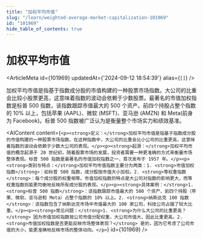 ```yaml
---
title: "加权平均市值"
slug: "/learn/weighted-average-market-capitalization-101969"
id: "101969"
hide_table_of_contents: true
---
```



# 加权平均市值

<ArticleMeta id={101969} updatedAt={'2024-09-12 18:54:39'} alias={`[]`} />
<div className='border-solid border-b border-t-0 my-4 border-[var(--ifm-color-gray-300)]' />

加权平均市值是指基于指数成分股的市值构建的一种股票市场指数。大公司的比重会比较小股票更高，这意味着指数的波动会依赖于少数股票。最著名的市值加权指数是标普 500 指数，该指数跟踪市值最大的 500 个资产。前四个持股占整个指数的 10% 以上，包括苹果 (AAPL)、微软 (MSFT)、亚马逊 (AMZN) 和 Meta(前身为 Facebook)。标普 500 指数被广泛认为是衡量整个市场实力和绩效基准。

<AIContent content={`<p><strong>定义：</strong>加权平均市值是指基于指数成分股的市值构建的一种股票市场指数。在这种指数中，大公司的比重会比小公司的比重更高，这意味着指数的波动会依赖于少数大公司的表现。</p><p><strong>起源：</strong>加权平均市值的概念起源于 20 世纪初，随着股票市场的发展，投资者需要一种更准确的方式来衡量市场整体表现。标普 500 指数是最著名的市值加权指数之一，首次发布于 1957 年。</p><p><strong>类别与特点：</strong>加权平均市值指数主要分为两类：1. <strong>市值加权指数</strong>：如标普 500 指数，成分股按市值大小加权。2. <strong>等权重指数</strong>：每个成分股的权重相等。市值加权指数的特点是大公司对指数的影响更大，而等权重指数则能更均衡地反映所有成分股的表现。</p><p><strong>具体案例：</strong>1. <strong>标普 500 指数</strong>：该指数跟踪市值最大的 500 个资产，前四个持股（苹果、微软、亚马逊和 Meta）占整个指数的 10% 以上。2. <strong>纳斯达克 100 指数</strong>：该指数包含了纳斯达克市场中市值最大的 100 家公司，科技公司占据了较大比重。</p><p><strong>常见问题：</strong>1. <strong>为什么大公司的比重更高？</strong> 因为市值加权指数按公司市值分配权重，大公司市值大，因此比重更高。2. <strong>市值加权指数是否更能反映市场整体表现？</strong> 是的，因为它考虑了公司市值的大小，能更准确地反映市场的整体动向。</p>`} id={101969} />

